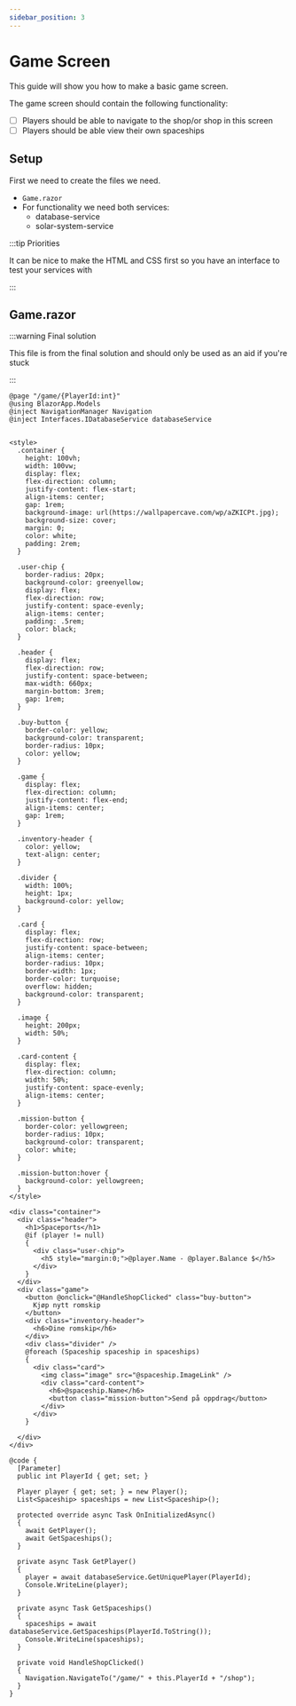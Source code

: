 ```yaml
---
sidebar_position: 3
---
```


# Game Screen

This guide will show you how to make a basic game screen.

The game screen should contain the following functionality:

- [ ] Players should be able to navigate to the shop/or shop in this screen
- [ ] Players should be able view their own spaceships

## Setup

First we need to create the files we need.

- `Game.razor`
- For functionality we need both services:
  - database-service
  - solar-system-service

:::tip Priorities

It can be nice to make the HTML and CSS first so you have an interface to test your services with

:::

## Game.razor

:::warning Final solution

This file is from the final solution and should only be used as an aid if you're stuck

:::

```razor title="./Pages/Game.razor"
@page "/game/{PlayerId:int}"
@using BlazorApp.Models
@inject NavigationManager Navigation
@inject Interfaces.IDatabaseService databaseService


<style>
  .container {
    height: 100vh;
    width: 100vw;
    display: flex;
    flex-direction: column;
    justify-content: flex-start;
    align-items: center;
    gap: 1rem;
    background-image: url(https://wallpapercave.com/wp/aZKICPt.jpg);
    background-size: cover;
    margin: 0;
    color: white;
    padding: 2rem;
  }

  .user-chip {
    border-radius: 20px;
    background-color: greenyellow;
    display: flex;
    flex-direction: row;
    justify-content: space-evenly;
    align-items: center;
    padding: .5rem;
    color: black;
  }

  .header {
    display: flex;
    flex-direction: row;
    justify-content: space-between;
    max-width: 660px;
    margin-bottom: 3rem;
    gap: 1rem;
  }

  .buy-button {
    border-color: yellow;
    background-color: transparent;
    border-radius: 10px;
    color: yellow;
  }

  .game {
    display: flex;
    flex-direction: column;
    justify-content: flex-end;
    align-items: center;
    gap: 1rem;
  }

  .inventory-header {
    color: yellow;
    text-align: center;
  }

  .divider {
    width: 100%;
    height: 1px;
    background-color: yellow;
  }

  .card {
    display: flex;
    flex-direction: row;
    justify-content: space-between;
    align-items: center;
    border-radius: 10px;
    border-width: 1px;
    border-color: turquoise;
    overflow: hidden;
    background-color: transparent;
  }

  .image {
    height: 200px;
    width: 50%;
  }

  .card-content {
    display: flex;
    flex-direction: column;
    width: 50%;
    justify-content: space-evenly;
    align-items: center;
  }

  .mission-button {
    border-color: yellowgreen;
    border-radius: 10px;
    background-color: transparent;
    color: white;
  }

  .mission-button:hover {
    background-color: yellowgreen;
  }
</style>

<div class="container">
  <div class="header">
    <h1>Spaceports</h1>
    @if (player != null)
    {
      <div class="user-chip">
        <h5 style="margin:0;">@player.Name - @player.Balance $</h5>
      </div>
    }
  </div>
  <div class="game">
    <button @onclick="@HandleShopClicked" class="buy-button">
      Kjøp nytt romskip
    </button>
    <div class="inventory-header">
      <h6>Dine romskip</h6>
    </div>
    <div class="divider" />
    @foreach (Spaceship spaceship in spaceships)
    {
      <div class="card">
        <img class="image" src="@spaceship.ImageLink" />
        <div class="card-content">
          <h6>@spaceship.Name</h6>
          <button class="mission-button">Send på oppdrag</button>
        </div>
      </div>
    }

  </div>
</div>

@code {
  [Parameter]
  public int PlayerId { get; set; }

  Player player { get; set; } = new Player();
  List<Spaceship> spaceships = new List<Spaceship>();

  protected override async Task OnInitializedAsync()
  {
    await GetPlayer();
    await GetSpaceships();
  }

  private async Task GetPlayer()
  {
    player = await databaseService.GetUniquePlayer(PlayerId);
    Console.WriteLine(player);
  }

  private async Task GetSpaceships()
  {
    spaceships = await databaseService.GetSpaceships(PlayerId.ToString());
    Console.WriteLine(spaceships);
  }

  private void HandleShopClicked()
  {
    Navigation.NavigateTo("/game/" + this.PlayerId + "/shop");
  }
}
```
